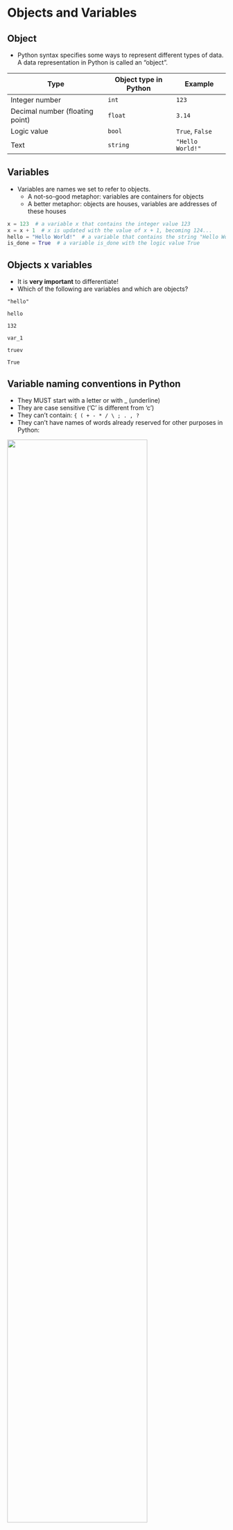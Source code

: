 # Objects and Variables {data-stack-name="objects and variables"}

## Object

-   Python syntax specifies some ways to represent different types of data. A data representation in Python is called an "object".

| Type                            | Object type in Python | Example          |
|---------------------------------|-----------------------|------------------|
| Integer number                  | `int`                 | `123`            |
| Decimal number (floating point) | `float`               | `3.14`           |
| Logic value                     | `bool`                | `True`, `False`  |
| Text                            | `string`              | `"Hello World!"` |

## Variables

-   Variables are names we set to refer to objects.
    -   A not-so-good metaphor: variables are containers for objects
    -   A better metaphor: objects are houses, variables are addresses of these houses

```python
x = 123  # a variable x that contains the integer value 123
x = x + 1  # x is updated with the value of x + 1, becoming 124...
hello = "Hello World!"  # a variable that contains the string "Hello World!"
is_done = True  # a variable is_done with the logic value True
```

## Objects x variables

-   It is **very important** to differentiate!
-   Which of the following are variables and which are objects?

```         
"hello"

hello

132

var_1

truev

True
```

## Variable naming conventions in Python

-   They MUST start with a letter or with \_ (underline)
-   They are case sensitive ('C' is different from 'c')
-   They can't contain: `{ ( + - * / \ ; . , ?`
-   They can't have names of words already reserved for other purposes in Python:

![](/img/reserved.png){width=80%}

--- 

-   What happens if?

```python
#| error: true
#| eval: false
True = 123
```

```python
#| error: true
#| eval: false
"Hello" = world
```

```python
#| error: true
#| eval: false
1stcar = 2000
```

# Assignments {data-stack-name="assignments"}

##

When Python sees the operator `=` it does the following:

1.  Evaluates the **right-hand side** (rhs)

    -   The right of the assignment operator can be:

        -   Objects: `age = 21`

        -   Variables: `my_cost = your_cost`

        -   Expressions: `x = (x + 1) * y`

2.  Assigns the resulting object to the variable on the **left-hand side** (lhs)

    -   Only a **single variable** is allowed on the left side!

    -   For example, `x + 1 = 2` is WRONG SYNTAX!

## Compound assignment operators {data-name="compound assignment"}

-   Python and other languages make available a shortcut for performing operations in variables and updating them.
-   For example,

```python
#| echo: true
#| eval: false
w = 5
w += 1
print(w)
```

is the same as:

```python
#| echo: true
#| eval: false
w = 5
w = w + 1
print(w)
```

---

You can use compound assignment with all operators!

```python
#| echo: true
#| eval: false
y += 1 # add then assign value
y -= 1 # subtract then assign value
y *= 2 # multiply then assign value
y /= 3 # divide then assign value
y // = 5 # floor divide then assign value
y **= 2 # increase to the power of then assign value
y %= 3 # return remainder then assign value
```

---

Example: what will this expression do?

```python
#| echo: true
#| eval: false
x *= y - 2
```

# Converting basic objects {data-stack-name="conversion"}

#### **1. Converting to Integer**
- **From Float:** `int(3.14)` results in `3`
- **From String:** `int("42")` results in `42`
- **Invalid Conversion:** `int("hello")` raises a `ValueError`

#### **2. Converting to Float**
- **From Integer:** `float(7)` results in `7.0`
- **From String:** `float("3.14")` results in `3.14`
- **Invalid Conversion:** `float("abc")` raises a `ValueError`

#### **3. Converting to String**
- **From Integer:** `str(123)` results in `"123"`
- **From Float:** `str(9.99)` results in `"9.99"`

## Example Code

```python
# Convert float to integer
num = int(5.7)  # 5

# Convert integer to string
text = str(123)  # "123"

# Convert string to float
pi = float("3.14159")  # 3.14159
```